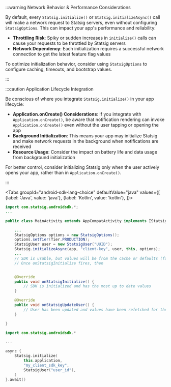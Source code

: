 
:::warning Network Behavior & Performance Considerations

By default, every `Statsig.initialize()` or `Statsig.initializeAsync()` call will make a network request to Statsig servers, even without configuring `StatsigOptions`. This can impact your app's performance and reliability:

- **Throttling Risk**: Spiky or sudden increases in `initialize()` calls can cause your requests to be throttled by Statsig servers
- **Network Dependency**: Each initialization requires a successful network connection to get the latest feature flag values

To optimize initialization behavior, consider using `StatsigOptions` to configure caching, timeouts, and bootstrap values.

:::

:::caution Application Lifecycle Integration

Be conscious of where you integrate `Statsig.initialize()` in your app lifecycle:

- **Application.onCreate() Considerations**: If you integrate with `Application.onCreate()`, be aware that notification rendering can invoke `Application.onCreate()` even without the user tapping or opening the app
- **Background Initialization**: This means your app may initialize Statsig and make network requests in the background when notifications are received
- **Resource Usage**: Consider the impact on battery life and data usage from background initialization

For better control, consider initializing Statsig only when the user actively opens your app, rather than in `Application.onCreate()`.

:::

<Tabs
  groupId="android-sdk-lang-choice"
  defaultValue="java"
  values={[
    {label: 'Java', value: 'java'},
    {label: 'Kotlin', value: 'kotlin'},
  ]}>
  <TabItem value="java">

```java
import com.statsig.androidsdk.*;
...

public class MainActivity extends AppCompatActivity implements IStatsigCallback {

    ...
    StatsigOptions options = new StatsigOptions();
    options.setTier(Tier.PRODUCTION);
    StatsigUser user = new StatsigUser("UUID");
    Statsig.initializeAsync(app, "client-key", user, this, options);
    ...
    // SDK is usable, but values will be from the cache or defaults (false for gates, {} for configs)
    // Once onStatsigInitialize fires, then


    @Override
    public void onStatsigInitialize() {
        // SDK is initialized and has the most up to date values
    }

    @Override
    public void onStatsigUpdateUser() {
        // User has been updated and values have been refetched for the new user
    }

}
```

  </TabItem>
  <TabItem value="kotlin">

```kotlin
import com.statsig.androidsdk.*

...

async {
    Statsig.initialize(
        this.application,
        "my_client_sdk_key",
        StatsigUser("user_id"),
    )
}.await()
```

  </TabItem>
</Tabs>
